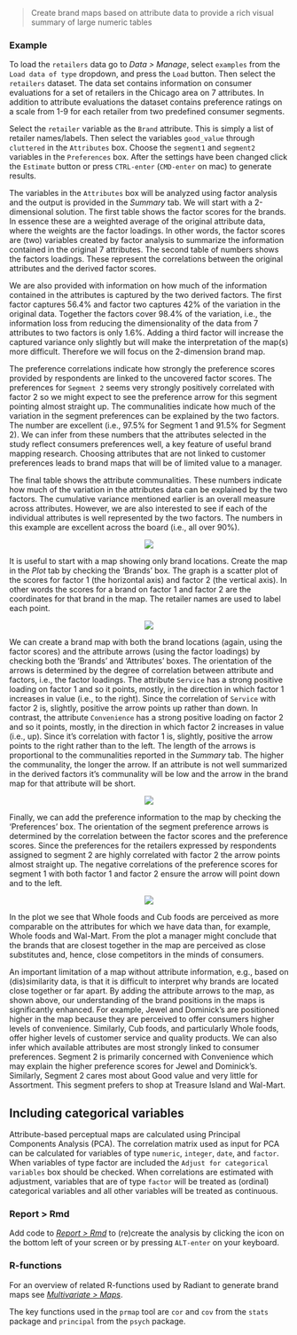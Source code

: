 > Create brand maps based on attribute data to provide a rich visual summary of large numeric tables

### Example

To load the `retailers` data go to _Data > Manage_, select `examples` from the `Load data of type` dropdown, and press the `Load` button. Then select the `retailers` dataset. The data set contains information on consumer evaluations for a set of retailers in the Chicago area on 7 attributes. In addition to attribute evaluations the dataset contains preference ratings on a scale from 1-9 for each retailer from two predefined consumer segments.

Select the `retailer` variable as the `Brand` attribute. This is simply a list of retailer names/labels. Then select the variables `good_value` through `cluttered` in the `Attributes` box. Choose the `segment1` and `segment2` variables in the `Preferences` box. After the settings have been changed click the `Estimate` button or press `CTRL-enter` (`CMD-enter` on mac) to generate results.

The variables in the `Attributes` box will be analyzed using factor analysis and the output is provided in the _Summary_ tab. We will start with a 2-dimensional solution. The first table shows the factor scores for the brands. In essence these are a weighted average of the original attribute data, where the weights are the factor loadings. In other words, the factor scores are (two) variables created by factor analysis to summarize the information contained in the original 7 attributes. The second table of numbers shows the factors loadings. These represent the correlations between the original attributes and the derived factor scores.

We are also provided with information on how much of the information contained in the attributes  is captured by the two derived factors. The first factor captures 56.4% and factor two captures 42% of the variation in the original data. Together the factors cover 98.4% of the variation, i.e., the information loss from reducing the dimensionality of the data from 7 attributes to two factors is only 1.6%. Adding a third factor will increase the captured variance only slightly but will make the interpretation of the map(s) more difficult. Therefore we will focus on the 2-dimension brand map.

The preference correlations indicate how strongly the preference scores provided by respondents are linked to the uncovered factor scores. The preferences for `Segment 2` seems very strongly positively correlated with factor 2 so we might expect to see the preference arrow for this segment pointing almost straight up. The communalities indicate how much of the variation in the segment preferences can be explained by the two factors. The number are excellent (i.e., 97.5% for Segment 1 and 91.5% for Segment 2). We can infer from these numbers that the attributes selected in the study reflect consumers preferences well, a key feature of useful brand mapping research. Choosing attributes that are not linked to customer preferences leads to brand maps that will be of limited value to a manager.

The final table shows the attribute communalities. These numbers indicate how much of the variation in the attributes data can be explained by the two factors. The cumulative variance mentioned earlier is an overall measure across attributes. However, we are also interested to see if each of the individual attributes is well represented by the two factors. The numbers in this example are excellent across the board (i.e., all over 90%).

<p align="center"><img src="https://radiant-rstats.github.io/docs/multivariate/figures_multivariate//prmap_summary.png"></p>

It is useful to start with a map showing only brand locations. Create the map in the _Plot_ tab by checking the ‘Brands’ box. The graph is a scatter plot of the scores for factor 1 (the horizontal axis) and factor 2 (the vertical axis). In other words the scores for a brand on factor 1 and factor 2 are the coordinates for that brand in the map. The retailer names are used to label each point.

<p align="center"><img src="https://radiant-rstats.github.io/docs/multivariate/figures_multivariate//prmap_plot_brands.png"></p>

We can create a brand map with both the brand locations (again, using the factor scores) and the attribute arrows (using the factor loadings) by checking both the 'Brands' and 'Attributes' boxes. The orientation of the arrows is determined by the degree of correlation between attribute and factors, i.e., the factor loadings. The attribute `Service` has a strong positive loading on factor 1 and so it points, mostly, in the direction in which factor 1 increases in value (i.e., to the right). Since the correlation of `Service` with factor 2 is, slightly, positive the arrow points up rather than down. In contrast, the attribute `Convenience` has a strong positive loading on factor 2 and so it points, mostly, in the direction in which factor 2 increases in value (i.e., up). Since it's correlation with factor 1 is, slightly, positive the arrow points to the right rather than to the left. The length of the arrows is proportional to the communalities reported in the _Summary_ tab. The higher the communality, the longer the arrow. If an attribute is not well summarized in the derived factors it's communality will be low and the arrow in the brand map for that attribute will be short.

<p align="center"><img src="https://radiant-rstats.github.io/docs/multivariate/figures_multivariate//prmap_plot_brands_attr.png"></p>

Finally, we can add the preference information to the map by checking the 'Preferences' box. The orientation of the segment preference arrows is determined by the correlation between the factor scores and the preference scores. Since the preferences for the retailers expressed by respondents assigned to segment 2 are highly correlated with factor 2 the arrow points almost straight up. The negative correlations of the preference scores for segment 1 with both factor 1 and factor 2 ensure the arrow will point down and to the left.

<p align="center"><img src="https://radiant-rstats.github.io/docs/multivariate/figures_multivariate//prmap_plot_all.png"></p>

In the plot we see that Whole foods and Cub foods are perceived as more comparable on the attributes for which we have data than, for example, Whole foods and Wal-Mart. From the plot a manager might conclude that the brands that are closest together in the map are perceived as close substitutes and, hence, close competitors in the minds of consumers.

An important limitation of a map without attribute information, e.g., based on (dis)similarity data, is that it is difficult to interpret why brands are located close together or far apart. By adding the attribute arrows to the map, as shown above, our understanding of the brand positions in the maps is significantly enhanced. For example, Jewel and Dominick's are positioned higher in the map because they are perceived to offer consumers higher levels of convenience. Similarly, Cub foods, and particularly Whole foods, offer higher levels of customer service and quality products. We can also infer which available attributes are most strongly linked to consumer preferences. Segment 2 is primarily concerned with Convenience which may explain the higher preference scores for Jewel and Dominick's. Similarly, Segment 2 cares most about Good value and very little for Assortment. This segment prefers to shop at Treasure Island and Wal-Mart.

## Including categorical variables

Attribute-based perceptual maps are calculated using Principal Components Analysis (PCA). The correlation matrix used as input for PCA can be calculated for variables of type `numeric`, `integer`, `date`, and `factor`. When variables of type factor are included the `Adjust for categorical variables` box should be checked. When correlations are estimated with adjustment, variables that are of type `factor` will be treated as (ordinal) categorical variables and all other variables will be treated as continuous.

### Report > Rmd

Add code to <a href="https://radiant-rstats.github.io/docs/data/report_rmd.html" target="_blank">_Report > Rmd_</a> to (re)create the analysis by clicking the <i title="report results" class="fa fa-edit"></i> icon on the bottom left of your screen or by pressing `ALT-enter` on your keyboard. 

### R-functions

For an overview of related R-functions used by Radiant to generate brand maps see <a href = "https://radiant-rstats.github.io/radiant.multivariate/reference/index.html#section-multivariate-maps" target="_blank">_Multivariate > Maps_</a>.

The key functions used in the `prmap` tool are `cor` and `cov` from the `stats` package and `principal` from the `psych` package. 
